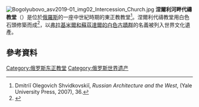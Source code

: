 {{expand|time=2016-02-02T06:47:11+00:00}}
[[File:Bogolyubovo_asv2019-01_img02_Intercession_Church.jpg|thumb]]
'''涅爾利河畔代禱教堂'''（{{lang-ru|Церковь Покрова на Нерли|Tserkov Pokrova na Nerli|}}）是位於[[俄羅斯|俄羅斯]]{{le|博戈柳博沃 (弗拉基米尔州)|Bogolyubovo, Vladimir Oblast|博戈柳博沃}}的一座中世紀時期的東正教教堂<ref>Dmitriĭ Olegovich Shvidkovskiĭ, ''Russian Architecture and the West'', (Yale University Press, 2007), 36.</ref>。涅爾利代禱教堂用白色石頭修築而成<ref>{{cite web|url=http://www.museum.vladimir.ru/arch/bogolub/pokrov?menu=bogolub|title=Vladimir and Suzdal Museum of History, Art, and Architecture|publisher=Храм Покрова на Нерли|language=ru|accessdate=24 April 2012|archive-url=https://web.archive.org/web/20121030090043/http://www.museum.vladimir.ru/arch/bogolub/pokrov?menu=bogolub|archive-date=2012-10-30|dead-url=yes}}</ref>，以[[弗拉基米爾和蘇茲達爾的白色古蹟群|弗拉基米爾和蘇茲達爾的白色古蹟群]]的名義被列入世界文化遺產。

==參考資料==
{{reflist}}
{{Commons category-inline|Church of the Intercession on the Nerl}}
{{coord|56|11|46.5|N|40|33|41.0|E|display=title|region:RU-VLA_type:landmark}}
{{church-stub}}

{{Authority control}}
[[Category:俄罗斯东正教堂|Category:俄罗斯东正教堂]]
[[Category:俄罗斯世界遗产|Category:俄罗斯世界遗产]]